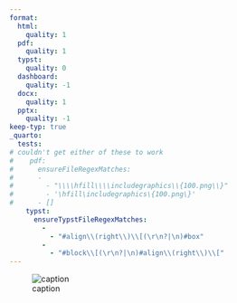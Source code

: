 ```yaml
---
format:
  html:
    quality: 1
  pdf:
    quality: 1
  typst:
    quality: 0
  dashboard:
    quality: -1
  docx:
    quality: 1
  pptx:
    quality: -1
keep-typ: true
_quarto:
  tests:
# couldn't get either of these to work
#    pdf:
#      ensureFileRegexMatches:
#      -
#        - "\\\\hfill\\\\includegraphics\\{100.png\\}"
#        - '\hfill\includegraphics\{100.png\}'
#      - []
    typst:
      ensureTypstFileRegexMatches:
        -
          - "#align\\(right\\)\\[(\r\n?|\n)#box"
        -
          - "#block\\[(\r\n?|\n)#align\\(right\\)\\["
---
```


![caption](100.png){#fig-1 fig-align="right"}
